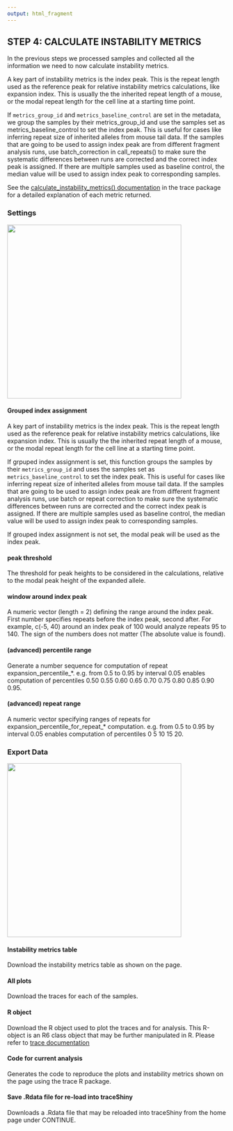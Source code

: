 ```yaml
---
output: html_fragment
---
```


## STEP 4: CALCULATE INSTABILITY METRICS
In the previous steps we processed samples and collected all the information we need to now calculate instability metrics.

A key part of instability metrics is the index peak. This is the repeat length used as the reference peak for relative instability metrics calculations, like expansion index. This is usually the the inherited repeat length of a mouse, or the modal repeat length for the cell line at a starting time point.

If `metrics_group_id` and `metrics_baseline_control` are set in the metadata, we group the samples by their metrics_group_id and use the samples set as metrics_baseline_control to set the index peak. This is useful for cases like inferring repeat size of inherited alleles from mouse tail data. If the samples that are going to be used to assign index peak are from different fragment analysis runs, use batch_correction in call_repeats() to make sure the systematic differences between runs are corrected and the correct index peak is assigned. If there are multiple samples used as baseline control, the median value will be used to assign index peak to corresponding samples.

See the [calculate_instability_metrics() documentation](https://zachariahmclean.github.io/trace/reference/calculate_instability_metrics.html) in the trace package for a detailed explanation of each metric returned.

### Settings

![](Settings.PNG){width=400px}

#### Grouped index assignment
A key part of instability metrics is the index peak. This is the repeat length used as the reference peak for relative instability metrics calculations, like expansion index. This is usually the the inherited repeat length of a mouse, or the modal repeat length for the cell line at a starting time point.

If grpuped index assignment is set, this function groups the samples by their `metrics_group_id` and uses the samples set as `metrics_baseline_control` to set the index peak. This is useful for cases like inferring repeat size of inherited alleles from mouse tail data. If the samples that are going to be used to assign index peak are from different fragment analysis runs, use batch or repeat correction to make sure the systematic differences between runs are corrected and the correct index peak is assigned. If there are multiple samples used as baseline control, the median value will be used to assign index peak to corresponding samples.

If grouped index assignment is not set, the modal peak will be used as the index peak.

#### peak threshold	
The threshold for peak heights to be considered in the calculations, relative to the modal peak height of the expanded allele.

#### window around index peak	
A numeric vector (length = 2) defining the range around the index peak. First number specifies repeats before the index peak, second after. For example, c(-5, 40) around an index peak of 100 would analyze repeats 95 to 140. The sign of the numbers does not matter (The absolute value is found).

#### (advanced) percentile range	
Generate a number sequence for computation of repeat expansion_percentile_*. e.g. from 0.5 to 0.95 by interval 0.05 enables computation of percentiles 0.50 0.55 0.60 0.65 0.70 0.75 0.80 0.85 0.90 0.95.

#### (advanced) repeat range	
A numeric vector specifying ranges of repeats for expansion_percentile_for_repeat_* computation. e.g. from 0.5 to 0.95 by interval 0.05 enables computation of percentiles 0 5 10 15 20.

### Export Data

![](Downloads.PNG){width=400px}

#### Instability metrics table
Download the instability metrics table as shown on the page.

#### All plots
Download the traces for each of the samples.

#### R object
Download the R object used to plot the traces and for analysis. This R-object is an R6 class object that may be further manipulated in R. Please refer to [trace documentation](https://github.com/zachariahmclean/trace)

#### Code for current analysis
Generates the code to reproduce the plots and instability metrics shown on the page using the trace R package.

#### Save .Rdata file for re-load into traceShiny
Downloads a .Rdata file that may be reloaded into traceShiny from the home page under CONTINUE.

